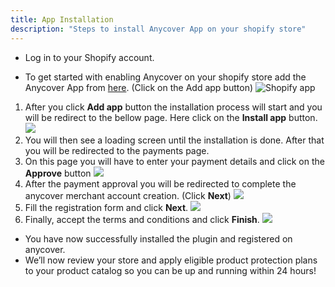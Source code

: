 ```yaml
---
title: App Installation
description: "Steps to install Anycover App on your shopify store"
---
```


-   Log in to your Shopify account.

-   To get started with enabling Anycover on your shopify store add the Anycover App from [here](https://apps.shopify.com/anycover). (Click on the Add app button)
    ![Shopify app](/images/installation-page/shopify/app.png)

1.  After you click **Add app** button the installation process will start and you will be redirect to the bellow page. Here click on the **Install app** button.
    ![](/images/installation-page/shopify/1.png)
2.  You will then see a loading screen until the installation is done. After that you will be redirected to the payments page.
3.  On this page you will have to enter your payment details and click on the **Approve** button
    ![](/images/installation-page/shopify/2.png)
4.  After the payment approval you will be redirected to complete the anycover merchant account creation. (Click **Next**)
    ![](/images/installation-page/shopify/3.png)
5.  Fill the registration form and click **Next**.
    ![](/images/installation-page/shopify/4.png)
6.  Finally, accept the terms and conditions and click **Finish**.
    ![](/images/installation-page/shopify/5.png)

-   You have now successfully installed the plugin and registered on anycover.
-   We’ll now review your store and apply eligible product protection plans to your product catalog so you can be up and running within 24 hours!